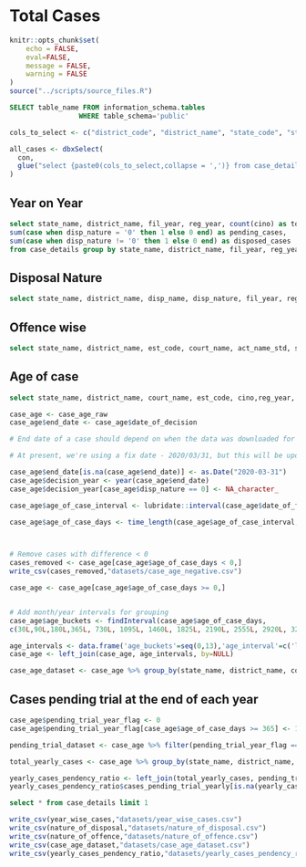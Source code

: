 # Total Cases {#total_cases}

```r
knitr::opts_chunk$set(
	echo = FALSE,
	eval=FALSE,
	message = FALSE,
	warning = FALSE
)
source("../scripts/source_files.R")
```

```sql
SELECT table_name FROM information_schema.tables
                 WHERE table_schema='public'
```


```r

cols_to_select <- c("district_code", "district_name", "state_code", "state_name", "complex_code", "court_code", "court_name", "court_no", "est_code", "cino", "case_no", "fil_no", "fil_year", "reg_no", "reg_year", "fir_no", "fir_year", "type_name", "date_of_decision", "date_of_filing", "dt_regis", "disp_name", "disp_nature", "police_station", "subordinate_court_no", "subordinate_court_case_type", "subordinate_court_case_no", "tranfer_est_flag")

all_cases <- dbxSelect(
  con,
  glue("select {paste0(cols_to_select,collapse = ',')} from case_details")
)
```

## Year on Year
```sql
select state_name, district_name, fil_year, reg_year, count(cino) as total_cases, 
sum(case when disp_nature = '0' then 1 else 0 end) as pending_cases,
sum(case when disp_nature != '0' then 1 else 0 end) as disposed_cases
from case_details group by state_name, district_name, fil_year, reg_year
```

## Disposal Nature
```sql
select state_name, district_name, disp_name, disp_nature, fil_year, reg_year, EXTRACT(year from date_of_decision) as decision_year, count(cino) as total_cases from case_details where disp_nature != '0' group by state_name, district_name, disp_name, disp_nature, fil_year, reg_year, decision_year
```

## Offence wise
```sql
select state_name, district_name, est_code, court_name, act_name_std, section_name_std, count(cino) as total_cases from (select c.act_name_std, c.section_name_std, d.* from acts_subset as c inner join (select a.*, b.state_name, b.district_name, b.est_code, b.court_name FROM case_acts as a LEFT JOIN case_details as b on a.cino=b.cino) as d on c.id = d.act) as e group by state_name, district_name, est_code, court_name, act_name_std, section_name_std
```

## Age of case
```sql
select state_name, district_name, court_name, est_code, cino,reg_year, fil_year, type_name, disp_name, disp_nature, dt_regis, date_of_filing, date_of_decision from case_details
```


```r
case_age <- case_age_raw
case_age$end_date <- case_age$date_of_decision 

# End date of a case should depend on when the data was downloaded for a state. This will ensure that we capture the correct status of a case (pending/disposed) as on the date of data-collection. 

# At present, we're using a fix date - 2020/03/31, but this will be updated as per the revised date of data collection for each state

case_age$end_date[is.na(case_age$end_date)] <- as.Date("2020-03-31")
case_age$decision_year <- year(case_age$end_date)
case_age$decision_year[case_age$disp_nature == 0] <- NA_character_

case_age$age_of_case_interval <- lubridate::interval(case_age$date_of_filing,case_age$end_date)

case_age$age_of_case_days <- time_length(case_age$age_of_case_interval, "days")



# Remove cases with difference < 0
cases_removed <- case_age[case_age$age_of_case_days < 0,]
write_csv(cases_removed,"datasets/case_age_negative.csv")

case_age <- case_age[case_age$age_of_case_days >= 0,]


# Add month/year intervals for grouping
case_age$age_buckets <- findInterval(case_age$age_of_case_days, 
c(30L,90L,180L,365L, 730L, 1095L, 1460L, 1825L, 2190L, 2555L, 2920L, 3285L, 3650L,Inf),rightmost.closed = TRUE)

age_intervals <- data.frame('age_buckets'=seq(0,13),'age_interval'=c('less than one month','one to three months','three to six months','six months to one year',"one to two years", "two to three years", "three to four years", "four to five years", "five to six years", "six to seven years", "seven to eight years", "eight to nine years", "nine to ten years","more than 10 years"))
case_age <- left_join(case_age, age_intervals, by=NULL)
```

```r
case_age_dataset <- case_age %>% group_by(state_name, district_name, court_name, est_code, type_name, disp_name, disp_nature, fil_year, decision_year, age_interval) %>% summarise(total_cases = length(cino))
```


## Cases pending trial at the end of each year
```r
case_age$pending_trial_year_flag <- 0
case_age$pending_trial_year_flag[case_age$age_of_case_days >= 365] <- 1

pending_trial_dataset <- case_age %>% filter(pending_trial_year_flag == 1) %>% group_by(state_name, district_name, reg_year, fil_year, court_name, est_code, type_name, disp_name, disp_nature) %>% summarise(cases_pending_trial_yearly = length(cino))

total_yearly_cases <- case_age %>% group_by(state_name, district_name, reg_year, fil_year, court_name, est_code, type_name, disp_name, disp_nature) %>% summarise(total_cases = length(cino))

yearly_cases_pendency_ratio <- left_join(total_yearly_cases, pending_trial_dataset, by=NULL)
yearly_cases_pendency_ratio$cases_pending_trial_yearly[is.na(yearly_cases_pendency_ratio$cases_pending_trial_yearly)] <- 0
```


```sql
select * from case_details limit 1
```


```r
write_csv(year_wise_cases,"datasets/year_wise_cases.csv")
write_csv(nature_of_disposal,"datasets/nature_of_disposal.csv")
write_csv(nature_of_offence,"datasets/nature_of_offence.csv")
write_csv(case_age_dataset,"datasets/case_age_dataset.csv")
write_csv(yearly_cases_pendency_ratio,"datasets/yearly_cases_pendency_ratio.csv")
```
